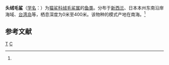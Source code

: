 {{Speciesbox 
| taxon = Cephaloscyllium isabellum
| image = Carpetshark.jpg
| range_map = Cephaloscyllium isabellum distmap.png
| binomial_authority = (Bonaterre, 1788)<ref name='id5124'>{{cite web| url =http://www.bioinfo.cn/db05/BjdwSpecies.php?action=view&id=5124| title =头绒毛鲨| work =《中国动物物种编目数据库》| publisher =中国科学院微生物研究所| author =中国科学院动物研究所| accessdate =2009-04-11| deadurl =yes| archiveurl =https://web.archive.org/web/20160305015658/http://www.bioinfo.cn/db05/BjdwSpecies.php?action=view&id=5124| archivedate =2016-03-05}}</ref>
}}

'''头绒毛鲨'''（[[学名|学名]]：{{lang|la|''Cephaloscyllium isabellum''}}）为[[猫鲨科|猫鲨科]][[绒毛鲨属|绒毛鲨属]]的[[鱼类|鱼类]]。分布于[[新西兰|新西兰]]、日本本州东南沿岸海域、[[台湾岛|台湾岛]]等，栖息深度为0米至400米。该物种的模式产地在南海。<ref name='id5124'/>

== 参考文献 ==
{{reflist}}

{{Taxonbar|from=Q2639518}}

[[Category:绒毛鲨属|T]]
[[Category:1788年描述的魚類|C]]